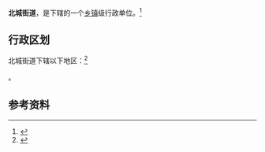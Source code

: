 {{中国乡级行政区|37/17/02/004/000}}

'''北城街道'''，是{{PRC admin/fullname|37/17/02/004/000|3}}下辖的一个[[乡镇|乡镇]]级行政单位。<ref>{{PRC admin/ref sgc|{{PRC admin/parent|37/17/02/004/000}}}}</ref>

== 行政区划 ==

北城街道下辖以下地区：<ref>{{PRC admin/ref sgc|37/17/02/004/000}}</ref>

{{PRC admin/children|37/17/02/004/000}}。

== 参考资料 ==

{{reflist}}

{{行政区划小作品}}
{{PRC admin/navcat|37/17/02/004/000}}
